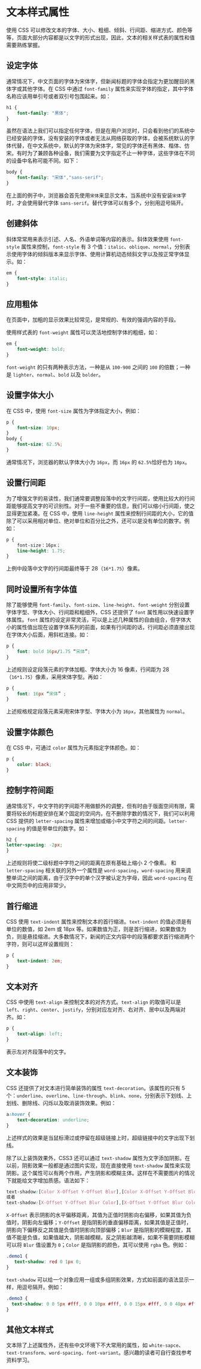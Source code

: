# 文本样式属性 {#css-text}

使用 CSS 可以修改文本的字体、大小、粗细、倾斜、行间距、缩进方式、颜色等等，页面大部分内容都是以文字的形式出现，因此，文本的相关样式表的属性和值需要熟练掌握。

## 设定字体

通常情况下，中文页面的字体为宋体字，但新闻标题的字体会指定为更加醒目的黑体字或其他字体。在 CSS 中通过 `font-family` 属性来实现字体的指定，其中字体名称应该用单引号或者双引号包围起来。如：

``` css
h1 {
    font-family: "黑体";
}
```

虽然在语法上我们可以指定任何字体，但是在用户浏览时，只会看到他们的系统中已经安装的字体，没有安装的字体或者无法从网络获取的字体，会被系统默认的字体代替，在中文系统中，默认的字体为宋体字，常见的字体还有黑体、楷体、仿宋。有时为了兼顾各种设备，我们需要为文字指定不止一种字体，这些字体在不同的设备中名称可能不同。如下：

``` css
body {
    font-family: "宋体","sans-serif";
}
```

在上面的例子中，浏览器会首先使用`宋体`来显示文本，当系统中没有安装`宋体`字时，才会使用替代字体 `sans-serif`。替代字体可以有多个，分别用逗号隔开。

## 创建斜体

斜体常常用来表示引述、人名、外语单词等内容的表示。斜体效果使用 `font-style` 属性来控制，`font-style` 有 3 个值：`italic`、`oblique`、`normal`，分别表示使用字体的倾斜版本来显示字体、使用计算机动态倾斜文字以及按正常字体显示。如：

``` css
em {
    font-style: italic;
}
```

## 应用粗体

在页面中，加粗的显示效果比较常见，是常规的、有效的强调内容的手段。

使用样式表的 `font-weight` 属性可以灵活地控制字体的粗细，如：

``` css
em {
    font-weight: bold;
}
```

`font-weight` 的只有两种表示方法，一种是从 `100-900` 之间的 `100` 的倍数；一种是 `lighter`、`normal`、`bold` 以及 `bolder`。

## 设置字体大小

在 CSS 中，使用 `font-size` 属性为字体指定大小，例如：

``` css
p {
    font-size: 10px;
}
body {
    font-size: 62.5%;
}
```

通常情况下，浏览器的默认字体大小为 `16px`，而 `16px` 的 `62.5%`恰好也为 `10px`。

## 设置行间距

为了增强文字的易读性，我们通常要调整段落中的文字行间距，使用比较大的行间距能够提高文字的可识别性。对于一些不重要的信息，我们可以缩小行间距，使之显得更加紧凑。在 CSS 中，使用 `line-height` 属性来控制行间距的大小，它的值除了可以采用相对单位、绝对单位和百分比之外，还可以是没有单位的数字。例如：

```css
p {
    font-size：16px；
    line-height: 1.75;
}
```

上例中段落中文字的行间距最终等于 28（`16*1.75`）像素。

## 同时设置所有字体值

除了能够使用 `font-family`、`font-size`、`line-height`、`font-weight` 分别设置字体字型、字体大小、行间距和粗细外，CSS 还提供了 `font` 属性用以快速设置字体属性。`font` 属性的设定非常灵活，可以是上述几种属性的自由组合，但字体大小的属性值出现在设置字体系列的前面，如果有行间距的话，行间距必须直接出现在字体大小后面，用斜杠连接。如：

``` css
p {
    font: bold 16px/1.75 “宋体”;
}
```

上述规则设定段落元素的字体加粗、字体大小为 16 像素，行间距为 28（`16*1.75`）像素，采用宋体字型。再如：

``` css
p {
    font: 16px “宋体” ;
}
```

上述规格规定段落元素采用宋体字型、字体大小为 `16px`，其他属性为 `normal`。

## 设置字体颜色

在 CSS 中，可通过 `color` 属性为元素指定字体颜色。如：

``` css
p {
    color: black;
}
```

## 控制字符间距

通常情况下，中文字符的字间距不用做额外的调整，但有时由于版面空间有限，需要将较长的标题安排在某个固定的空间内，在不删除字数的情况下，我们可以利用 CSS 提供的 `letter-spacing` 属性来增加或缩小中文字符之间的间距。`letter-spacing` 的值是带单位的数字。如：

``` css
h2 {
letter-spacing: -2px;
}
```

上述规则将使二级标题中字符之间的距离在原有基础上缩小 2 个像素。
和 `letter-spacing` 相关联的另外一个属性是 `word-spacing`，`word-spacing` 用来调整单词之间的距离，由于汉字中的单个汉字被认定为字母，因此 `word-spacing` 在中文网页中的应用非常少。

## 首行缩进

CSS 使用 `text-indent` 属性来控制文本的首行缩进。`text-indent` 的值必须是有单位的数值，如 2em 或 18px 等。如果数值为正，则是首行缩进，如果数值为负，则是悬挂缩进。大多数情况下，新闻的正文内容中的段落都要求首行缩进两个字符，则可以这样设置规则：

``` css
p {
    text-indent: 2em;
}
```

## 文本对齐

CSS 中使用 `text-align` 来控制文本的对齐方式。`text-align` 的取值可以是 `left`、`right`、`center`、`justify`，分别对应左对齐、右对齐、居中以及两端对齐。如：

```css
p {
    text-align: left;
}
```

表示左对齐段落中的文字。

## 文本装饰

CSS 还提供了对文本进行简单装饰的属性 `text-decoration`。该属性的只有 5 个：`underline`、`overline`、`line-through`、`blink`、`none`，分别表示下划线、上划线、删除线、闪烁以及取消装饰效果。例如：

``` css
a:hover {
    text-decoration: underline;
}
```

上述样式的效果是当鼠标滑过或停留在超级链接上时，超级链接中的文字出现下划线。

除了以上装饰效果外，CSS3 还可以通过 `text-shadow` 属性为文字添加阴影。在以前，阴影效果一般都是通过图片实现，现在直接使用 `text-shadow` 属性来实现阴影。这个属性可以有两个作用，产生阴影和模糊主体。这样在不需要图片的情况下就能给文字增加质感。语法如下：

``` css
text-shadow:[Color X-Offset Y-Offset Blur],[Color X-Offset Y-Offset Blur]...
或者
text-shadow:[X-Offset Y-Offset Blur Color],[X-Offset Y-Offset Blur Color]...
```

`X-Offset` 表示阴影的水平偏移距离，其值为正值时阴影向右偏移，如果其值为负值时，阴影向左偏移；`Y-Offset` 是指阴影的垂直偏移距离，如果其值是正值时，阴影向下偏移反之其值是负值时阴影向顶部偏移；`Blur` 是指阴影的模糊程度，其值不能是负值，如果值越大，阴影越模糊，反之阴影越清晰，如果不需要阴影模糊可以将 `Blur` 值设置为 `0`；`Color` 是指阴影的颜色，其可以使用 `rgba` 色。例如：

``` css
.demo1 {
   text-shadow: red 0 1px 0;
}
```

`text-shadow` 可以给一个对象应用一组或多组阴影效果，方式如前面的语法显示一样，用逗号隔开。例如：

``` css
.demo3 {
  text-shadow: 0 0 5px #fff, 0 0 10px #fff, 0 0 15px #fff, 0 0 40px #ff00de, 0 0 70px #ff00de;
}
```

## 其他文本样式

文本除了上述属性外，还有些中文环境下不大常用的属性，如 `white-sapce`、`text-transform`、`word-spacing`、`font-variant`。感兴趣的读者可自行查找参考资料学习。

